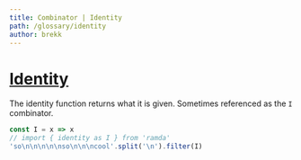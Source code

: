 ```yaml
---
title: Combinator | Identity
path: /glossary/identity
author: brekk
---
```


# [Identity](/glossary/identity)

The identity function returns what it is given. Sometimes referenced as the `I` combinator.

```js
const I = x => x
// import { identity as I } from 'ramda'
'so\n\n\n\n\nso\n\n\ncool'.split('\n').filter(I)
```
